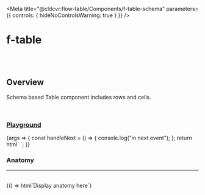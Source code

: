 
<Meta
	title="@cldcvr:flow-table/Components/f-table-schema"
	parameters={{
		controls: { hideNoControlsWarning: true }
	}}
/>

# f-table

<br />
<br />

## Overview

<f-divider></f-divider>

Schema based Table component includes rows and cells.

<br />

### [Playground](/story/components-f-table--playground)

<Canvas>
	<Story name="Playground">
		{args => {
			const handleNext = () => {
				console.log("in next event");
			};
			return html`
				<f-table-schema
					@next=${handleNext}
					variant="underlined"
					rows-per-page="20"
					.data=${getFakeUsers()}
				>
				</f-table-schema>
			`;
		}}
	</Story>
</Canvas>

<br />

### Anatomy

<hr />

<br />

<Story name="Anatomy">
	{() => html`<f-div align="middle-center" padding="large">Display anatomy here</f-div>`}
</Story>
